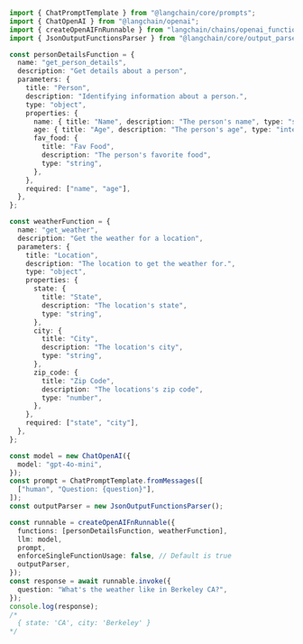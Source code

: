 ```typescript
import { ChatPromptTemplate } from "@langchain/core/prompts";
import { ChatOpenAI } from "@langchain/openai";
import { createOpenAIFnRunnable } from "langchain/chains/openai_functions";
import { JsonOutputFunctionsParser } from "@langchain/core/output_parsers/openai_functions";

const personDetailsFunction = {
  name: "get_person_details",
  description: "Get details about a person",
  parameters: {
    title: "Person",
    description: "Identifying information about a person.",
    type: "object",
    properties: {
      name: { title: "Name", description: "The person's name", type: "string" },
      age: { title: "Age", description: "The person's age", type: "integer" },
      fav_food: {
        title: "Fav Food",
        description: "The person's favorite food",
        type: "string",
      },
    },
    required: ["name", "age"],
  },
};

const weatherFunction = {
  name: "get_weather",
  description: "Get the weather for a location",
  parameters: {
    title: "Location",
    description: "The location to get the weather for.",
    type: "object",
    properties: {
      state: {
        title: "State",
        description: "The location's state",
        type: "string",
      },
      city: {
        title: "City",
        description: "The location's city",
        type: "string",
      },
      zip_code: {
        title: "Zip Code",
        description: "The locations's zip code",
        type: "number",
      },
    },
    required: ["state", "city"],
  },
};

const model = new ChatOpenAI({
  model: "gpt-4o-mini",
});
const prompt = ChatPromptTemplate.fromMessages([
  ["human", "Question: {question}"],
]);
const outputParser = new JsonOutputFunctionsParser();

const runnable = createOpenAIFnRunnable({
  functions: [personDetailsFunction, weatherFunction],
  llm: model,
  prompt,
  enforceSingleFunctionUsage: false, // Default is true
  outputParser,
});
const response = await runnable.invoke({
  question: "What's the weather like in Berkeley CA?",
});
console.log(response);
/*
  { state: 'CA', city: 'Berkeley' }
*/
```